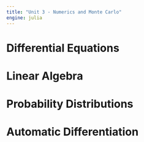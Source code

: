 ```yaml
---
title: "Unit 3 - Numerics and Monte Carlo"
engine: julia
---
```


# Differential Equations

# Linear Algebra

# Probability Distributions

# Automatic Differentiation
